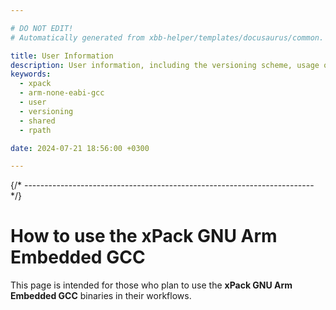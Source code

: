 ```yaml
---

# DO NOT EDIT!
# Automatically generated from xbb-helper/templates/docusaurus/common.

title: User Information
description: User information, including the versioning scheme, usage of shared libraries, and RPATH configuration on GNU/Linux.
keywords:
  - xpack
  - arm-none-eabi-gcc
  - user
  - versioning
  - shared
  - rpath

date: 2024-07-21 18:56:00 +0300

---
```




{/* ------------------------------------------------------------------------ */}

# How to use the xPack GNU Arm Embedded GCC

This page is intended for those who plan
to use the **xPack GNU Arm Embedded GCC** binaries in their workflows.

<Versioning/>

<LibrariesAndRpath/>

<More/>

<UseInTesting/>
